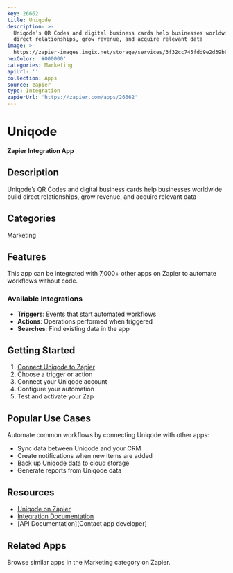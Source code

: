 ```yaml
---
key: 26662
title: Uniqode
description: >-
  Uniqode’s QR Codes and digital business cards help businesses worldwide build
  direct relationships, grow revenue, and acquire relevant data
image: >-
  https://zapier-images.imgix.net/storage/services/3f32cc745fdd9e2d39b82f2dfb629530.png?auto=format%2Ccompress&ixlib=python-3.0.0&q=50
hexColor: '#000000'
categories: Marketing
apiUrl: ''
collection: Apps
source: zapier
type: Integration
zapierUrl: 'https://zapier.com/apps/26662'
---
```

# Uniqode

**Zapier Integration App**

## Description

Uniqode’s QR Codes and digital business cards help businesses worldwide build direct relationships, grow revenue, and acquire relevant data

## Categories

Marketing

## Features

This app can be integrated with 7,000+ other apps on Zapier to automate workflows without code.

### Available Integrations

- **Triggers**: Events that start automated workflows
- **Actions**: Operations performed when triggered
- **Searches**: Find existing data in the app

## Getting Started

1. [Connect Uniqode to Zapier](https://zapier.com/apps/26662)
2. Choose a trigger or action
3. Connect your Uniqode account
4. Configure your automation
5. Test and activate your Zap

## Popular Use Cases

Automate common workflows by connecting Uniqode with other apps:

- Sync data between Uniqode and your CRM
- Create notifications when new items are added
- Back up Uniqode data to cloud storage
- Generate reports from Uniqode data

## Resources

- [Uniqode on Zapier](https://zapier.com/apps/26662)
- [Integration Documentation](https://zapier.com/apps/26662/integrations)
- [API Documentation](Contact app developer)

## Related Apps

Browse similar apps in the Marketing category on Zapier.
